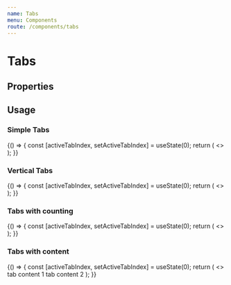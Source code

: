```yaml
---
name: Tabs
menu: Components
route: /components/tabs
---
```



# Tabs

## Properties
<Props of={Tabs} />

## Usage

### Simple Tabs

<Playground>
  {() => {
    const [activeTabIndex, setActiveTabIndex] = useState(0);
    return (
      <>
        <Tabs onSelectTab={setActiveTabIndex} activeTabIndex={activeTabIndex}>
            <Tab label="tab 1" />
            <Tab label="tab 2" />
            <Tab label="tab 3" />
        </Tabs>
      </>
    );
  }}
</Playground>

### Vertical Tabs

<Playground>
  {() => {
    const [activeTabIndex, setActiveTabIndex] = useState(0);
    return (
      <>
        <Tabs vertical onSelectTab={setActiveTabIndex} activeTabIndex={activeTabIndex}>
            <Tab label="What is Politeia?" />
            <Tab label="Proposals?" />
            <Tab label="Censorship" />
        </Tabs>
      </>
    );
  }}
</Playground>

### Tabs with counting 

<Playground>
  {() => {
    const [activeTabIndex, setActiveTabIndex] = useState(0);
    return (
      <>
        <Tabs onSelectTab={setActiveTabIndex} activeTabIndex={activeTabIndex}>
            <Tab label="tab 1" count={1} />
            <Tab label="tab 2" count={4} />
        </Tabs>
      </>
    );
  }}
</Playground>

### Tabs with content

<Playground>
  {() => {
    const [activeTabIndex, setActiveTabIndex] = useState(0);
    return (
      <>
        <Tabs onSelectTab={setActiveTabIndex} activeTabIndex={activeTabIndex}>
            <Tab label="tab 1" count={1}>
                tab content 1
            </Tab>
            <Tab label="tab 2" count={4} >
                tab content 2
            </Tab>
        </Tabs>
      </>
    );
  }}
</Playground>